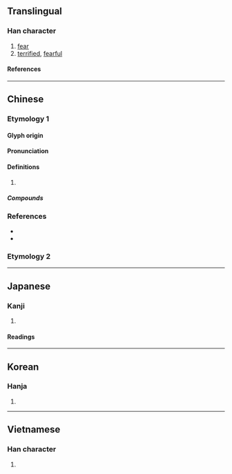 {{character info/new}}
==Translingual==

===Han character===
{{Han char|rn=61|rad=心|as=11|sn=14|four=97062|canj=PSMA|ids=⿰忄習}}

# [[fear]]
# [[terrified]], [[fearful]]

====References====
{{Han ref|kx=0400.110|dkj=11143|dj=0740.060|hdz=42348.090|uh=6174}}

----

==Chinese==

===Etymology 1===
{{zh-forms}}

====Glyph origin====
{{Han etym}}

====Pronunciation====
{{zh-pron
|m=zhé
|c=zip3
|mc=y
|oc=y
|cat=
}}

====Definitions====
{{zh-hanzi}}

# {{rfdef|zh}}

=====Compounds=====
{{zh-der|慴伏|慴息|振慴|懾慴}}

===References===
* {{R:twedu|B01173}}
* {{R:yue:mfccd}}

===Etymology 2===
{{zh-see|懾|v}}

{{attention|zh|please check the entirety of this entry}}

----

==Japanese==

===Kanji===
{{ja-kanji|grade=|rs=心11}}

# {{defn|lang=ja|sort=心11}}

====Readings====
{{ja-readings
|goon=しょう<せふ
|kanon=しょう<せふ
|on=しゅう
|kun=おそ-れる
}}

----

==Korean==

===Hanja===
{{ko-hanja|hangeul=[[습]], [[접]]|eumhun=|rv=seup, jeop|mr=sŭp, chŏp|y=sup, cep}}

# {{defn|lang=ko|sort=心11}}

----

==Vietnamese==

===Han character===
{{vi-readings|rs=心11|reading=[[tiệp]], [[điệp]]}}

# {{defn|lang=vi|sort=心11}}